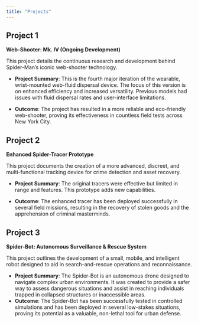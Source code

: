 ```yaml
---
title: "Projects"
---
```


## Project 1
**Web-Shooter: Mk. IV (Ongoing Development)**

This project details the continuous research and development behind Spider-Man's iconic web-shooter technology.

* **Project Summary**: This is the fourth major iteration of the wearable, wrist-mounted web-fluid dispersal device. The focus of this version is on enhanced efficiency and increased versatility. Previous models had issues with fluid dispersal rates and user-interface limitations.

* **Outcome**: The project has resulted in a more reliable and eco-friendly web-shooter, proving its effectiveness in countless field tests across New York City.

## Project 2
**Enhanced Spider-Tracer Prototype**

This project documents the creation of a more advanced, discreet, and multi-functional tracking device for crime detection and asset recovery.

* **Project Summary**: The original tracers were effective but limited in range and features. This prototype adds new capabilities.

* **Outcome**: The enhanced tracer has been deployed successfully in several field missions, resulting in the recovery of stolen goods and the apprehension of criminal masterminds.


## Project 3
**Spider-Bot: Autonomous Surveillance & Rescue System**

This project outlines the development of a small, mobile, and intelligent robot designed to aid in search-and-rescue operations and reconnaissance.

* **Project Summary**: The Spider-Bot is an autonomous drone designed to navigate complex urban environments. It was created to provide a safer way to assess dangerous situations and assist in reaching individuals trapped in collapsed structures or inaccessible areas.
* **Outcome**: The Spider-Bot has been successfully tested in controlled simulations and has been deployed in several low-stakes situations, proving its potential as a valuable, non-lethal tool for urban defense.
